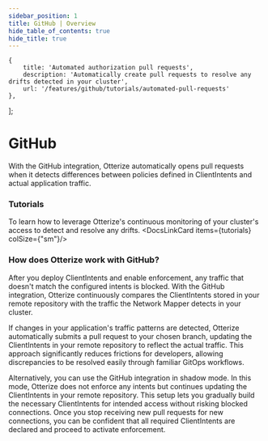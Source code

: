 ```yaml
---
sidebar_position: 1
title: GitHub | Overview
hide_table_of_contents: true
hide_title: true
---
```



    {
        title: 'Automated authorization pull requests',
        description: 'Automatically create pull requests to resolve any drifts detected in your cluster',
        url: '/features/github/tutorials/automated-pull-requests'
    },
];


# GitHub
With the GitHub integration, Otterize automatically opens pull requests when it detects differences between policies defined in ClientIntents and actual application traffic.

### Tutorials

To learn how to leverage Otterize's continuous monitoring of your cluster's access to detect and resolve any drifts.
<DocsLinkCard items={tutorials} colSize={"sm"}/>

### How does Otterize work with GitHub?

 After you deploy ClientIntents and enable enforcement, any traffic that doesn't match the configured intents is blocked. With the GitHub integration, Otterize continuously compares the ClientIntents stored in your remote repository with the traffic the Network Mapper detects in your cluster.

If changes in your application's traffic patterns are detected, Otterize automatically submits a pull request to your chosen branch, updating the ClientIntents in your remote repository to reflect the actual traffic. This approach significantly reduces frictions for developers, allowing discrepancies to be resolved easily through familiar GitOps workflows.

Alternatively, you can use the GitHub integration in shadow mode. In this mode, Otterize does not enforce any intents but continues updating the ClientIntents in your remote repository. This setup lets you gradually build the necessary ClientIntents for intended access without risking blocked connections. Once you stop receiving new pull requests for new connections, you can be confident that all required ClientIntents are declared and proceed to activate enforcement.
